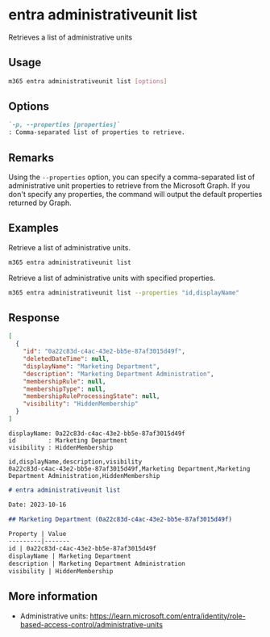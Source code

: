 
# entra administrativeunit list

Retrieves a list of administrative units

## Usage

```sh
m365 entra administrativeunit list [options]
```

## Options

```md definition-list
`-p, --properties [properties]`
: Comma-separated list of properties to retrieve.
```

<Global />

## Remarks

Using the `--properties` option, you can specify a comma-separated list of administrative unit properties to retrieve from the Microsoft Graph. If you don't specify any properties, the command will output the default properties returned by Graph.

## Examples

Retrieve a list of administrative units.

```sh
m365 entra administrativeunit list
```

Retrieve a list of administrative units with specified properties.

```sh
m365 entra administrativeunit list --properties "id,displayName"
```

## Response

<Tabs>
  <TabItem value="JSON">

  ```json
  [
    {
      "id": "0a22c83d-c4ac-43e2-bb5e-87af3015d49f",
      "deletedDateTime": null,
      "displayName": "Marketing Department",
      "description": "Marketing Department Administration",
      "membershipRule": null,
      "membershipType": null,
      "membershipRuleProcessingState": null,
      "visibility": "HiddenMembership"
    }
  ]
  ```

  </TabItem>
  <TabItem value="Text">

  ```text
  displayName: 0a22c83d-c4ac-43e2-bb5e-87af3015d49f
  id         : Marketing Department
  visibility : HiddenMembership
  ```

  </TabItem>
  <TabItem value="CSV">

  ```csv
  id,displayName,description,visibility
  0a22c83d-c4ac-43e2-bb5e-87af3015d49f,Marketing Department,Marketing Department Administration,HiddenMembership
  ```

  </TabItem>
  <TabItem value="Markdown">

  ```md
  # entra administrativeunit list

  Date: 2023-10-16

  ## Marketing Department (0a22c83d-c4ac-43e2-bb5e-87af3015d49f)

  Property | Value
  ---------|-------
  id | 0a22c83d-c4ac-43e2-bb5e-87af3015d49f
  displayName | Marketing Department
  description | Marketing Department Administration
  visibility | HiddenMembership
  ```

  </TabItem>
</Tabs>

## More information

- Administrative units: https://learn.microsoft.com/entra/identity/role-based-access-control/administrative-units
